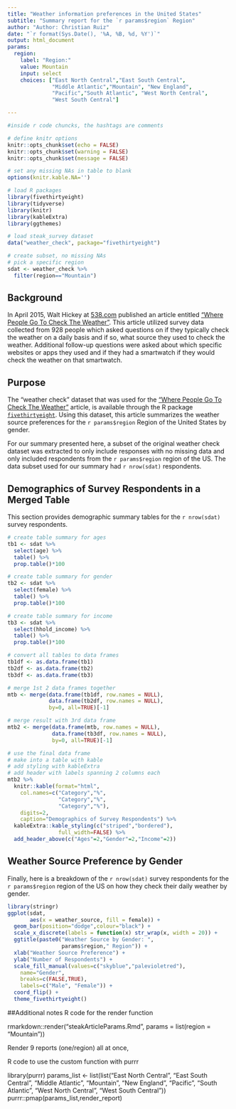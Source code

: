 ```yaml
---
title: "Weather information preferences in the United States"
subtitle: "Summary report for the `r params$region` Region"
author: "Author: Christian Ruiz"
date: "`r format(Sys.Date(), '%A, %B, %d, %Y')`"
output: html_document
params:
  region: 
    label: "Region:"
    value: Mountain
    input: select
    choices: ["East North Central","East South Central", 
              "Middle Atlantic","Mountain", "New England", 
              "Pacific","South Atlantic", "West North Central",
              "West South Central"]

---
```


```r
#inside r code chuncks, the hashtags are comments 

# define knitr options
knitr::opts_chunk$set(echo = FALSE)
knitr::opts_chunk$set(warning = FALSE)
knitr::opts_chunk$set(message = FALSE)

# set any missing NAs in table to blank
options(knitr.kable.NA='')

# load R packages
library(fivethirtyeight)
library(tidyverse)
library(knitr)
library(kableExtra)
library(ggthemes)

# load steak_survey dataset
data("weather_check", package="fivethirtyeight")

# create subset, no missing NAs
# pick a specific region
sdat <- weather_check %>%
  filter(region=="Mountain")
```


## Background

In April 2015, Walt Hickey at [538.com](http://fivethirtyeight.com/) published an article entitled ["Where People Go To Check The Weather"](https://fivethirtyeight.com/features/weather-forecast-news-app-habits/). This article utilized survey data collected from 928 people which asked questions on if they typically check the weather on a daily basis and if so, what source they used to check the weather. Additional follow-up questions were asked about which specific websites or apps they used and if they had a smartwatch if they would check the weather on that smartwatch. 


## Purpose

The "weather check" dataset that was used for the ["Where People Go To Check The Weather"](https://fivethirtyeight.com/features/weather-forecast-news-app-habits/) article, is available through the R package [`fivethirtyeight`](https://cran.r-project.org/web/packages/fivethirtyeight/index.html). Using this dataset, this article summarizes the weather source preferences for the `r params$region` Region of the United States by gender. 

For our summary presented here, a subset of the original weather check dataset was extracted to only include responses with no missing data and only included respondents from the `r params$region` region of the US. The data subset used for our summary had `r nrow(sdat)` respondents.


## Demographics of Survey Respondents in a Merged Table

This section provides demographic summary tables for the `r nrow(sdat)` survey respondents.

```r
# create table summary for ages
tb1 <- sdat %>% 
  select(age) %>%
  table() %>%
  prop.table()*100

# create table summary for gender
tb2 <- sdat %>% 
  select(female) %>%
  table() %>%
  prop.table()*100

# create table summary for income
tb3 <- sdat %>% 
  select(hhold_income) %>%
  table() %>%
  prop.table()*100

# convert all tables to data frames
tb1df <- as.data.frame(tb1) 
tb2df <- as.data.frame(tb2)
tb3df <- as.data.frame(tb3)

# merge 1st 2 data frames together
mtb <- merge(data.frame(tb1df, row.names = NULL),
             data.frame(tb2df, row.names = NULL),
             by=0, all=TRUE)[-1]

# merge result with 3rd data frame
mtb2 <- merge(data.frame(mtb, row.names = NULL),
              data.frame(tb3df, row.names = NULL),
              by=0, all=TRUE)[-1]

# use the final data frame
# make into a table with kable
# add styling with kableExtra
# add header with labels spanning 2 columns each
mtb2 %>%
  knitr::kable(format="html",
    col.names=c("Category","%",
                "Category","%",
                "Category","%"),
    digits=2,
    caption="Demographics of Survey Respondents") %>%
  kableExtra::kable_styling(c("striped","bordered"),
                full_width=FALSE) %>%
  add_header_above(c("Ages"=2,"Gender"=2,"Income"=2))
```

## Weather Source Preference by Gender

Finally, here is a breakdown of the `r nrow(sdat)` survey respondents for the `r params$region` region of the US on how they check their daily weather by gender.

```r
library(stringr)
ggplot(sdat, 
       aes(x = weather_source, fill = female)) + 
  geom_bar(position="dodge",colour="black") +
  scale_x_discrete(labels = function(x) str_wrap(x, width = 20)) +
  ggtitle(paste0("Weather Source by Gender: ",
                 params$region," Region")) +
  xlab("Weather Source Preference") +
  ylab("Number of Respondents") +
  scale_fill_manual(values=c("skyblue","palevioletred"),
    name="Gender",
    breaks=c(FALSE,TRUE),
    labels=c("Male", "Female")) +
  coord_flip() +
  theme_fivethirtyeight()
```

##Additional notes
R code for the render function

rmarkdown::render("steakArticleParams.Rmd",
                  params = list(region = "Mountain"))
                  
Render 9 reports (one/region) all at once,

R code to use the custom function with purrr


library(purrr)
params_list <- list(list("East North Central",
                         "East South Central", "Middle Atlantic",
                         "Mountain", "New England", "Pacific",
                         "South Atlantic", "West North Central",
                         "West South Central"))
purrr::pmap(params_list,render_report)


